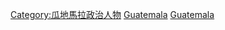 {{Commonscat|Presidents of Guatemala}}

[[Category:瓜地馬拉政治人物|Category:瓜地馬拉政治人物]]
[[Category:各國總統|Guatemala]]
[[Category:各国国家元首|Guatemala]]